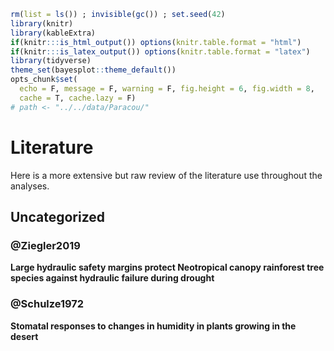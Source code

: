 ```r
rm(list = ls()) ; invisible(gc()) ; set.seed(42)
library(knitr)
library(kableExtra)
if(knitr:::is_html_output()) options(knitr.table.format = "html") 
if(knitr:::is_latex_output()) options(knitr.table.format = "latex") 
library(tidyverse)
theme_set(bayesplot::theme_default())
opts_chunk$set(
  echo = F, message = F, warning = F, fig.height = 6, fig.width = 8,
  cache = T, cache.lazy = F)
# path <- "../../data/Paracou/"
```

# Literature

Here is a more extensive but raw review of the literature use throughout the analyses.

## Uncategorized

### @Ziegler2019

**Large hydraulic safety margins protect Neotropical canopy rainforest tree species against hydraulic failure during drought**

### @Schulze1972

**Stomatal responses to changes in humidity in plants growing in the desert**
